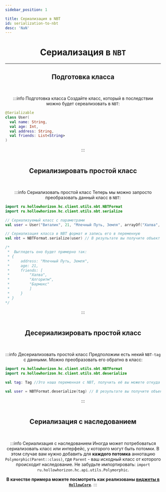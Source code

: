 ```yaml
---
sidebar_position: 1

title: Сериализация в NBT
id: serialization-to-nbt
desc: 'NaN'
---
```


<div align="center">

# Сериализация в `NBT`

---

## Подготовка класса

<br />

:::info Подготовка класса
Создайте класс, который в последствии можно будет сереализовать в `NBT`:
<div align="left">

```kts title="Пример"
@Serializable
class User(
  val name: String,
  val age: Int,
  val address: String,
  val friends: List<String>
)
```
</div>
:::

<br />
<br />

## Сериализировать простой класс

<br />

:::info Сериализовать простой класс
Теперь мы можно запросто преобразовать данный класс в `NBT`:
<div align="left">

```kts title="Пример"
import ru.hollowhorizon.hc.client.utils.nbt.NBTFormat
import ru.hollowhorizon.hc.client.utils.nbt.serialize

// Сериализуемый класс с параметрами
val user = User("Виталик", 21, "Млечный Путь, Земля", arrayOf("Халва", "Алгоритм", "Бармакс"))

// Сериализация класса в NBT формат и запись его в переменную
val nbt = NBTFormat.serialize(user) // В результате вы получите объект класса net.minecraft.nbt.Tag

/*
 *  Выглядеть оно будет примерно так: 
 * {
 *     address: "Млечный Путь, Земля",
 *     age: 21,
 *     friends: [
 *         "Халва",
 *         "Алгоритм",
 *         "Бармакс"
 *         ]
 *     }
 * }
*/
```
</div>
:::

<br />
<br />

## Десериализировать простой класс

<br />

:::info Десериализовать простой класс
Предположим есть некий `NBT-tag` с данными. Можно преобразовать его обратно в класс:
<div align="left">

```kts
import ru.hollowhorizon.hc.client.utils.nbt.NBTFormat
import ru.hollowhorizon.hc.client.utils.nbt.deserialize

val tag: Tag //Это наша переменная с NBT, получить её вы можете откуда хотите

val user = NBTFormat.deserialize(tag) // В результате вы получите объект класса User
```
</div>
:::

<br />
<br />

## Сериализация с наследованием

<br />

:::info Сериализация с наследованием
Иногда может потребоваться сериализовать класс или интерфейс, у которого могут быть потомки.
В этом случае вам нужно добавить для **каждого потомка** аннотацию `Polymorphic(Parent::class)`,
где `Parent` - ваш исходный класс от которого происходит наследование. Не забудьте
импортировать: `import ru.hollowhorizon.hc.api.utils.Polymorphic`.

**В качестве примера можете посмотреть как реализованы [виджеты в `HollowCore`](https://github.com/HollowHorizon/HollowCore/blob/1.19.2/src/main/java/ru/hollowhorizon/hc/common/ui/Widget.kt)**.
:::

</div>